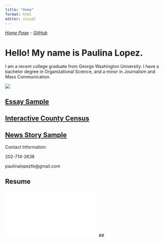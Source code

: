 ```yaml
---
title: "Home"
format: html
editor: visual
---
```


[*Home Page*](https://paulopgw.github.io/website/Home.html) - [*GitHub*](https://github.com/paulopgw)

# Hello! My name is Paulina Lopez.

I am a recent college graduate from George Washington University. I have a bachelor degree in Organizational Science, and a minor in Journalism and Mass Communication.

![](DSC02177%202.jpg)

## [Essay Sample](https://paulopgw.github.io/website/essaysample.html)

## [Interactive County Census](https://paulopgw.github.io/website/censusmap.html)

## [News Story Sample](https://paulopgw.github.io/website/newsstory.html)

Contact Information:

202-714-2638

paulinalopezfe\@gmail.com

## Resume

[![](PaulinaLopezfelix_resume%20(1).pdf){fig-align="center"}](https://www.linkedin.com/in/paulina-lopez-a463671a2/) \##
